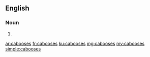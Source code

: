 ==English==

===Noun===
{{head|en|plural}}

# {{plural of|caboose|lang=en}}

[[ar:cabooses]]
[[fr:cabooses]]
[[ku:cabooses]]
[[mg:cabooses]]
[[my:cabooses]]
[[simple:cabooses]]
